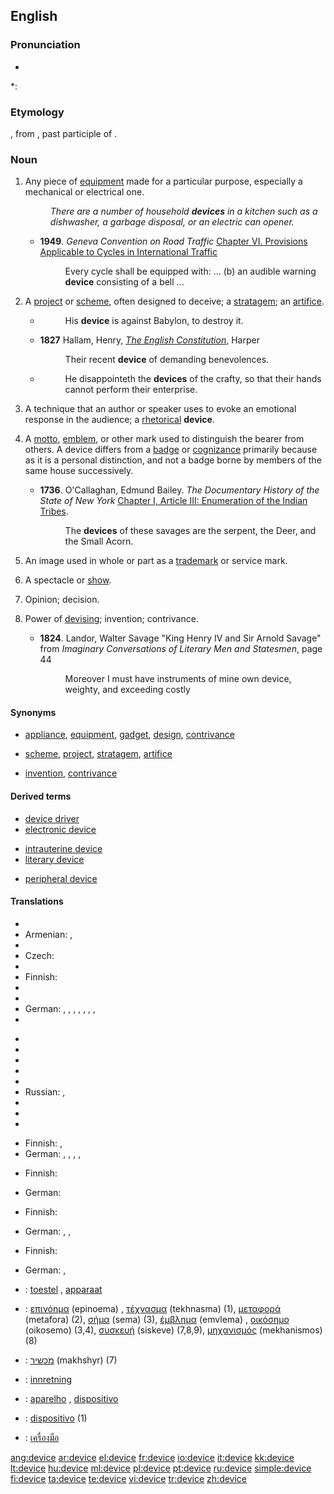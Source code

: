 ==English==

===Pronunciation===
* {{audio|en-us-device.ogg|Audio (US)}}

*: {{rhymes|aɪs}}

===Etymology===
{{etyl|fro}} {{term|devis|lang=fro}}, from {{etyl|la}} {{term|divisus|lang=la}}, past participle of {{term|dividere||to divide|lang=la}}.

===Noun===
{{en-noun}}

# Any piece of [[equipment]] made for a particular purpose, especially a mechanical or electrical one.
#: ''There are a number of household '''devices''' in a kitchen such as a dishwasher, a garbage disposal, or an electric can opener.''
#* '''1949'''. ''Geneva Convention on Road Traffic'' [[wikisource:Geneva_Convention_on_Road_Traffic#CHAPTER_VI._PROVISIONS_APPLICABLE_TO_CYCLES_IN_INTERNATIONAL_TRAFFIC|Chapter VI. Provisions Applicable to Cycles in International Traffic]]
#*: Every cycle shall be equipped with: ... (b) an audible warning '''device''' consisting of a bell ...
# A [[project]] or [[scheme]], often designed to deceive; a [[stratagem]]; an [[artifice]].
#* {{RQ:Authorized Version|Jeremiah|51|11}}
#*: His '''device''' is against Babylon, to destroy it.
#* '''1827''' Hallam, Henry, [[s:The English Constitution|''The English Constitution'']], Harper
#*: Their recent '''device''' of demanding benevolences.
#* {{RQ:Authorized Version|Job|5|12}}
#*: He disappointeth the '''devices''' of the crafty, so that their hands cannot perform their enterprise.
# {{rhetoric}} A technique that an author or speaker uses to evoke an emotional response in the audience; a [[rhetorical]] '''device'''.
# {{heraldry}} A [[motto]], [[emblem]], or other mark used to distinguish the bearer from others. A device differs from a [[badge]] or [[cognizance]] primarily because as it is a personal distinction, and not a badge borne by members of the same house successively.
#* '''1736'''. O'Callaghan, Edmund Bailey. ''The Documentary History of the State of New York'' [[wikisource:The Documentary History of the State of New York/Volume I/Chapter I/Article III|Chapter I, Article III: Enumeration of the Indian Tribes]].
#*: The '''devices''' of these savages are the serpent, the Deer, and the Small Acorn.
# {{legal}} An image used in whole or part as a [[trademark]] or service mark.
# {{obsolete}} A spectacle or [[show]].
# {{obsolete}} Opinion; decision.
# {{obsolete}} Power of [[devising]]; invention; contrivance.
#* '''1824'''. Landor, Walter Savage "King Henry IV and Sir Arnold Savage" from ''Imaginary Conversations of Literary Men and Statesmen'', page 44
#*: Moreover I must have instruments of mine own device, weighty, and exceeding costly

====Synonyms====
* {{sense|piece of equipment}} [[appliance]], [[equipment]], [[gadget]], [[design]], [[contrivance]]
* {{sense|project or scheme}} [[scheme]], [[project]], [[stratagem]], [[artifice]]
* {{sense|obsolete, power of devising}} [[invention]], [[contrivance]]

====Derived terms====
{{top3}}
* [[device driver]]
* [[electronic device]]
{{mid3}}
* [[intrauterine device]]
* [[literary device]]
{{mid3}}
* [[peripheral device]]
{{bottom}}

====Translations====
{{trans-top|piece of equipment}}
* {{trreq|Arabic}}
* Armenian: {{t|hy|սարք|sc=Armn|tr=sark'}}, {{t|hy|սարքավորում|sc=Armn|tr=sark'avorum}}
* {{trreq|Chinese}}
* Czech: {{t+|cs|zařízení|n}}
* {{trreq|Dutch}}
* Finnish: {{t+|fi|laite}}
* {{trreq|French}}
* {{trreq|Georgian}}
* German: {{t+|de|Gerät|n}}, {{t+|de|Apparat|m}}, {{t+|de|Einheit|f}}, {{t+|de|Instrument|n}}, {{t+|de|Baustein|m}}, {{t+|de|Vorrichtung|f}}, {{t+|de|Einrichtung|f}}, {{t+|de|Hilfsmittel|n}}
* {{trreq|Greek}}
{{trans-mid}}
* {{trreq|Hebrew}}
* {{trreq|Hindi}}
* {{trreq|Hungarian}}
* {{trreq|Italian}}
* {{trreq|Japanese}}
* Russian: {{t|ru|устройство|n|tr=ustrójstvo|sc=Cyrl}}, {{t|ru|приспособление|n|tr=prisposoblénie|sc=Cyrl}}
* {{trreq|Spanish}}
* {{trreq|Swedish}}
* {{trreq|Turkish}}
{{trans-bottom}}

{{trans-top|project or scheme}}
* Finnish: {{t+|fi|suunnitelma}}, {{t+|fi|juoni}}
* German: {{t+|de|Instrument|n}}, {{t+|de|Kunstgriff|m}}, {{t+|de|Vorrichtung|f}}, {{t+|de|Einrichtung|f}}, {{t+|de|Hilfsmittel|n}}
{{trans-mid}}
{{trans-bottom}}

{{trans-top|rhetorical device}}
* Finnish: {{t-|fi|tehokeino}}
{{trans-mid}}
* German: {{t+|de|Hilfsmittel|n}}
{{trans-bottom}}

{{trans-top|heraldry: personal motto or emblem}}
* Finnish: {{t-|fi|tunnus}}
{{trans-mid}}
* German: {{t+|de|Motto|n}}, {{t+|de|Emblem|n}}, {{t+|de|Devise|f}}
{{trans-bottom}}

{{trans-top|law: image used in whole or part as a trademark or service mark}}
* Finnish: {{t|fi|tunnusmerkki}}
{{trans-mid}}
* German: {{t+|de|Emblem|n}}, {{t+|de|Marke|f}}
{{trans-bottom}}

{{trans-top|obsolete: spectacle or show}}
{{trans-mid}}
{{trans-bottom}}

{{trans-top|obsolete: opinion; decision}}
{{trans-mid}}
{{trans-bottom}}

{{trans-top|obsolete: power of devising}}
{{trans-mid}}
{{trans-bottom}}

{{checktrans-top}}
* {{ttbc|Dutch}}: [[toestel]] {{n}}, [[apparaat]]
* {{ttbc|Greek}}: [[επινόημα]] (epinoema) {{n}}, [[τέχνασμα]] (tekhnasma) {{n}} (1), [[μεταφορά]] (metafora) {{f}} (2), [[σήμα]] (sema) {{n}} (3), [[έμβλημα]] (emvlema) {{n}}, [[οικόσημο]] (oikosemo) {{n}} (3,4), [[συσκευή]] (siskeve) {{f}} (7,8,9), [[μηχανισμός]] (mekhanismos) {{m}} (8)
* {{ttbc|Hebrew}}: [[מכשיר]] (makhshyr) {{m}} (7)
{{checktrans-mid}}
* {{ttbc|Norwegian}}: [[innretning]]
* {{ttbc|Portuguese}}: [[aparelho]] {{m}}, [[dispositivo]] {{m}}
* {{ttbc|Spanish}}: [[dispositivo]] {{m}} (1)
* {{ttbc|Thai}}: [[เครื่องมือ]]
{{checktrans-bottom}}

[[ang:device]]
[[ar:device]]
[[el:device]]
[[fr:device]]
[[io:device]]
[[it:device]]
[[kk:device]]
[[lt:device]]
[[hu:device]]
[[ml:device]]
[[pl:device]]
[[pt:device]]
[[ru:device]]
[[simple:device]]
[[fi:device]]
[[ta:device]]
[[te:device]]
[[vi:device]]
[[tr:device]]
[[zh:device]]